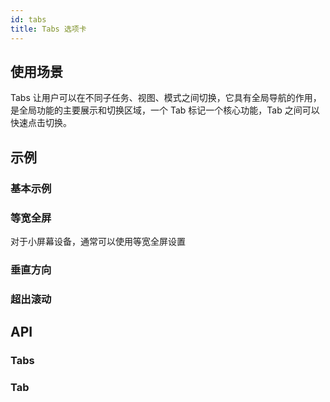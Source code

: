 ```yaml
---
id: tabs
title: Tabs 选项卡
---
```



## 使用场景

Tabs 让用户可以在不同子任务、视图、模式之间切换，它具有全局导航的作用，是全局功能的主要展示和切换区域，一个 Tab 标记一个核心功能，Tab 之间可以快速点击切换。

## 示例

### 基本示例

<Story fn={stories.Basic} />

### 等宽全屏

对于小屏幕设备，通常可以使用等宽全屏设置

<Story fn={stories.FullWidth} />

### 垂直方向

<Story fn={stories.Vertical} />

### 超出滚动

<Story fn={stories.Scrollable} />

## API

### Tabs

<PropsTable component={Tabs} />

### Tab

<PropsTable component={Tab} />
